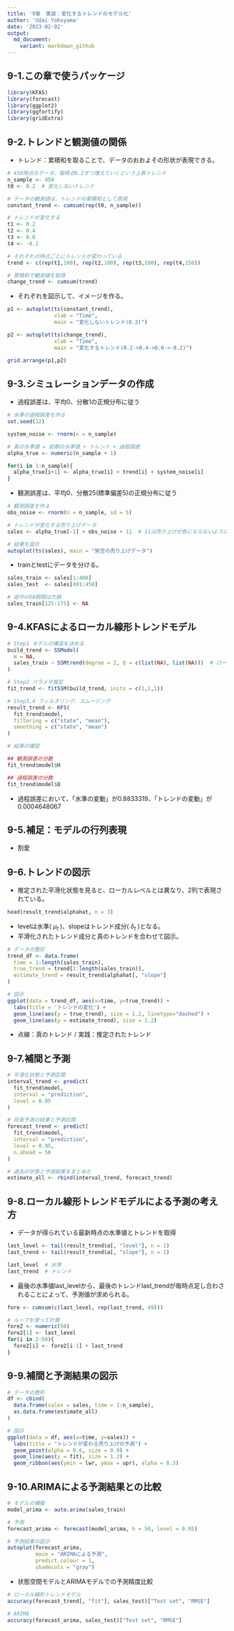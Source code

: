```yaml
---
title: '9章　実装：変化するトレンドのモデル化'
author: 'Udai Yokoyama'
date: '2023-02-02'
output:
  md_document:
    variant: markdown_github
---
```


## 9-1.この章で使うパッケージ

```r
library(KFAS)
library(forecast)
library(ggplot2)
library(ggfortify)
library(gridExtra)
```

## 9-2.トレンドと観測値の関係

- トレンド：累積和を取ることで、データのおおよその形状が表現できる。

```r
# 450時点のデータ、毎時点0.2ずつ増えていくという上昇トレンド
n_sample <- 450
t0 <- 0.2  # 変化しないトレンド

# データの観測値は、トレンドの累積和として表現
constant_trend <- cumsum(rep(t0, n_sample))
```

```r
# トレンドが変化する
t1 <- 0.2
t2 <- 0.4
t3 <- 0.0
t4 <- -0.2

# それぞれの時点ごとにトレンドが変わっている
trend <- c(rep(t1,100), rep(t2,100), rep(t3,100), rep(t4,150))

# 累積和で観測値を取得
change_trend <- cumsum(trend)
```

- それぞれを図示して、イメージを作る。

```r
p1 <- autoplot(ts(constant_trend),
               xlab = "Time",
               main = "変化しないトレンド(0.2)")

p2 <- autoplot(ts(change_trend),
               xlab = "Time",
               main = "変化するトレンド(0.2->0.4->0.0->-0.2)")

grid.arrange(p1,p2)
```

## 9-3.シミュレーションデータの作成

- 過程誤差は、平均0、分散1の正規分布に従う

```r
# 水準の過程誤差を作る
set.seed(12)

system_noise <- rnorm(n = n_sample)

# 真の水準値 = 前期の水準値 + トレンド + 過程誤差
alpha_true <- numeric(n_sample + 1)

for(i in 1:n_sample){
  alpha_true[i+1] <- alpha_true[i] + trend[i] + system_noise[i]
}
```

- 観測誤差は、平均0、分散25(標準偏差5)の正規分布に従う

```r
# 観測誤差を作る
obs_noise <- rnorm(n = n_sample, sd = 5)

# トレンドが変化する売り上げデータ
sales <- alpha_true[-1] + obs_noise + 11  # 11は売り上げが負にならないようにする補正値

# 結果を図示
autoplot(ts(sales), main = "架空の売り上げデータ")
```

- trainとtestにデータを分ける。

```r
sales_train <- sales[1:400]
sales_test  <- sales[401:450]

# 途中の50期間は欠損
sales_train[125:175] <- NA
```

## 9-4.KFASによるローカル線形トレンドモデル

```r
# Step1 モデルの構造を決める
build_trend <- SSModel(
  H = NA,
  sales_train ~ SSMtrend(degree = 2, Q = c(list(NA), list(NA)))  # ローカル線形トレンドモデル
)

# Step2 パラメタ推定
fit_trend <- fitSSM(build_trend, inits = c(1,1,1))

# Step3,4 フィルタリング、スムージング
result_trend <- KFS(
  fit_trend$model,
  filtering = c("state", "mean"),
  smoothing = c("state", "mean")
)
```

```r
# 結果の確認

## 観測誤差の分散
fit_trend$model$H

## 過程誤差の分散
fit_trend$model$Q
```

- 過程誤差において、「水準の変動」が0.8833319、「トレンドの変動」が0.0004648067

## 9-5.補足：モデルの行列表現

- 割愛

## 9-6.トレンドの図示

- 推定された平滑化状態を見ると、ローカルレベルとは異なり、2列で表現されている。

```r
head(result_trend$alphahat, n = 3)
```

- levelは水準( $\mu_t$ )、slopeはトレンド成分( $\delta_t$ )となる。
- 平滑化されたトレンド成分と真のトレンドを合わせて図示。

```r
# データの整形
trend_df <- data.frame(
  time = 1:length(sales_train),
  true_trend = trend[1:length(sales_train)],
  estimate_trend = result_trend$alphahat[, "slope"]
)

# 図示
ggplot(data = trend_df, aes(x=time, y=true_trend)) +
  labs(title = 'トレンドの変化') +
  geom_line(aes(y = true_trend), size = 1.2, linetype="dashed") +
  geom_line(aes(y = estimate_trend), size = 1.2)
```

- 点線：真のトレンド / 実践：推定されたトレンド

## 9-7.補間と予測

```r
# 平滑化状態と予測区間
interval_trend <- predict(
  fit_trend$model,
  interval = "prediction",
  level = 0.95
)

# 将来予測の結果と予測区間
forecast_trend <- predict(
  fit_trend$model,
  interval = "prediction",
  level = 0.95,
  n.ahead = 50
)

# 過去の状態と予測結果をまとめた
estimate_all <- rbind(interval_trend, forecast_trend)
```

## 9-8.ローカル線形トレンドモデルによる予測の考え方

- データが得られている最新時点の水準値とトレンドを取得

```r
last_level <- tail(result_trend$a[, "level"], n = 1)
last_trend <- tail(result_trend$a[, "slope"], n = 1)

last_level  # 水準
last_trend  # トレンド
```

- 最後の水準値last_levelから、最後のトレンドlast_trendが毎時点足し合わされることによって、予測値が求められる。

```r
fore <- cumsum(c(last_level, rep(last_trend, 49)))

# ループを使って計算
fore2 <- numeric(50)
fore2[1] <- last_level
for(i in 2:50){
  fore2[i] <- fore2[i-1] + last_trend
}
```

## 9-9.補間と予測結果の図示

```r
# データの整形
df <- cbind(
  data.frame(sales = sales, time = 1:n_sample),
  as.data.frame(estimate_all)
)

# 図示
ggplot(data = df, aes(x=time, y=sales)) +
  labs(title = "トレンドが変わる売り上げの予測") +
  geom_point(alpha = 0.6, size = 0.9) +
  geom_line(aes(y = fit), size = 1.2) +
  geom_ribbon(aes(ymin = lwr, ymax = upr), alpha = 0.3)
```

## 9-10.ARIMAによる予測結果との比較

```r
# モデルの構築
model_arima <- auto.arima(sales_train)

# 予測
forecast_arima <- forecast(model_arima, h = 50, level = 0.95)

# 予測結果の図示
autoplot(forecast_arima, 
         main = "ARIMAによる予測", 
         predict.colour = 1,
         shadecols = "gray")
```

- 状態空間モデルとARIMAモデルでの予測精度比較

```r
# ローカル線形トレンドモデル
accuracy(forecast_trend[, "fit"], sales_test)["Test set", "RMSE"]

# ARIMA
accuracy(forecast_arima, sales_test)["Test set", "RMSE"]
```

